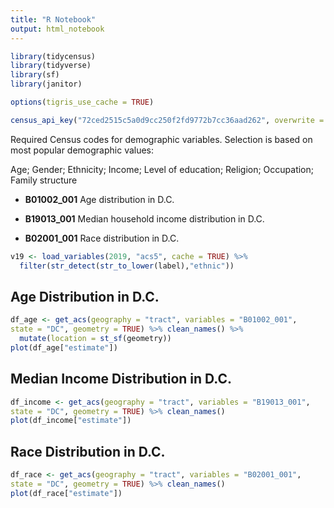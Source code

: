 ---
title: "R Notebook"
output: html_notebook
---

```{r}
library(tidycensus)
library(tidyverse)
library(sf)
library(janitor)

options(tigris_use_cache = TRUE)

census_api_key("72ced2515c5a0d9cc250f2fd9772b7cc36aad262", overwrite = TRUE)
```

Required Census codes for demographic variables. Selection is based on most popular demographic values:

Age; Gender; Ethnicity; Income; Level of education; Religion; Occupation; Family structure


- **B01002_001**    Age distribution in D.C.

- **B19013_001**    Median household income distribution in D.C.

- **B02001_001**    Race distribution in D.C.


```{r}
v19 <- load_variables(2019, "acs5", cache = TRUE) %>%
  filter(str_detect(str_to_lower(label),"ethnic"))
```

## Age Distribution in D.C.

```{r}
df_age <- get_acs(geography = "tract", variables = "B01002_001",
state = "DC", geometry = TRUE) %>% clean_names() %>%
  mutate(location = st_sf(geometry))
plot(df_age["estimate"])
```

## Median Income Distribution in D.C.

```{r}
df_income <- get_acs(geography = "tract", variables = "B19013_001",
state = "DC", geometry = TRUE) %>% clean_names()
plot(df_income["estimate"])

```

## Race Distribution in D.C.

```{r}
df_race <- get_acs(geography = "tract", variables = "B02001_001",
state = "DC", geometry = TRUE) %>% clean_names()
plot(df_race["estimate"])
```